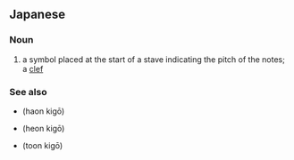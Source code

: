 ==Japanese==
{{ja-kanjitab|おん|ぶ|き|ごう|yomi=on}}

===Noun===
{{ja-noun|おんぶ きごう}}

# a symbol placed at the start of a stave indicating the pitch of the notes; a [[clef]]

===See also===
* {{l|ja|ハ音記号}} (haon kigō)
* {{l|ja|ヘ音記号}} (heon kigō)
* {{l|ja|ト音記号}} (toon kigō)
